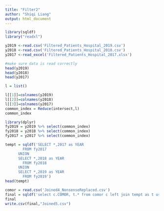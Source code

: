 ---
title: "Filter2"
author: "Shiqi Liang"
output: html_document
---

```{r}
library(sqldf)
library("readxl")
```
```{r}
y2019 <-read.csv('Filtered_Patients_Hospital_2019.csv')
y2018 <-read.csv('Filtered_Patients_Hospital_2018.csv')
y2017 <-read_excel('Filtered_Patients_Hospital_2017.xlsx')

#make sure data is read correctly
head(y2019)
head(y2018)
head(y2017)
```
```{r}
l = list()

l[[1]]=colnames(y2019)
l[[2]]=colnames(y2018)
l[[3]]=colnames(y2017)
common_index = Reduce(intersect,l)
common_index
```

```{r}
library(dplyr)
fy2019 = y2019 %>% select(common_index)
fy2018 = y2018 %>% select(common_index)
fy2017 = y2017 %>% select(common_index)
```


```{r}

tempt = sqldf('SELECT *,2017 as YEAR
        FROM fy2017
      UNION
      SELECT *,2018 as YEAR 
        FROM fy2018
      UNION
      SELECT *,2019 as YEAR
        FROM fy2019')
head(tempt)
```
```{r}

comor = read.csv('Joined4_NonsenseReplaced.csv')
final = sqldf('select c.COMOR, t.* from comor c left join tempt as t using(TOTCHG)')
final
write.csv(final,"Joined5.csv")
```